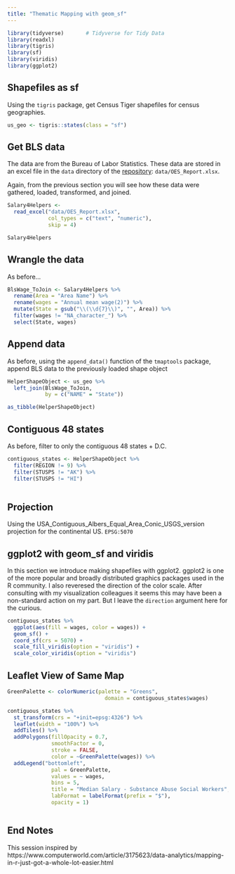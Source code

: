 ```yaml
---
title: "Thematic Mapping with geom_sf"
---
```



```r
library(tidyverse)       # Tidyverse for Tidy Data
library(readxl)
library(tigris)
library(sf)
library(viridis)
library(ggplot2) 
```


## Shapefiles as sf 

Using the `tigris` package, get Census Tiger shapefiles for census geographies.  

```r
us_geo <- tigris::states(class = "sf")
```

## Get BLS data

The data are from the Bureau of Labor Statistics.  These data are stored in an excel file in the `data` directory of the [repository](https://github.com/libjohn/mapping-with-R):  `data/OES_Report.xlsx`.  

Again, from the previous section you will see how these data were gathered, loaded, transformed, and joined. 

```r
Salary4Helpers <- 
  read_excel("data/OES_Report.xlsx",
             col_types = c("text", "numeric"), 
             skip = 4)

Salary4Helpers
```

## Wrangle the data

As before...  

```r
BlsWage_ToJoin <- Salary4Helpers %>% 
  rename(Area = "Area Name") %>% 
  rename(wages = "Annual mean wage(2)") %>% 
  mutate(State = gsub("\\(\\d{7}\\)", "", Area)) %>% 
  filter(wages != "NA_character_") %>% 
  select(State, wages)
```


## Append data

As before, using the `append_data()` function of the `tmaptools` package, append BLS data to the previously loaded shape object

```r
HelperShapeObject <- us_geo %>% 
  left_join(BlsWage_ToJoin,
            by = c("NAME" = "State"))

as_tibble(HelperShapeObject)
```


## Contiguous 48 states

As before, filter to only the contiguous 48 states + D.C.

```r
contiguous_states <- HelperShapeObject %>% 
  filter(REGION != 9) %>% 
  filter(STUSPS != "AK") %>% 
  filter(STUSPS != "HI")
  
```



## Projection

Using the USA_Contiguous_Albers_Equal_Area_Conic_USGS_version projection for the continental US. `EPSG:5070`


## ggplot2 with geom_sf and viridis

In this section we introduce making shapefiles with ggplot2.  ggplot2 is one of the more popular and broadly distributed graphics packages used in the R community. I also reveresed the direction of the color scale.  After consulting with my visualization colleagues it seems this may have been a non-standard action on my part.  But I leave the `direction` argument here for the curious.

```r
contiguous_states %>% 
  ggplot(aes(fill = wages, color = wages)) +
  geom_sf() +
  coord_sf(crs = 5070) +
  scale_fill_viridis(option = "viridis") + 
  scale_color_viridis(option = "viridis")


```


## Leaflet View of Same Map

```r

GreenPalette <- colorNumeric(palette = "Greens",
                               domain = contiguous_states$wages)

contiguous_states %>% 
  st_transform(crs = "+init=epsg:4326") %>%
  leaflet(width = "100%") %>%
  addTiles() %>% 
  addPolygons(fillOpacity = 0.7,
              smoothFactor = 0,
              stroke = FALSE, 
              color = ~GreenPalette(wages)) %>% 
  addLegend("bottomleft", 
              pal = GreenPalette, 
              values = ~ wages,
              bins = 5,
              title = "Median Salary - Substance Abuse Social Workers",
              labFormat = labelFormat(prefix = "$"),
              opacity = 1)



```

## End Notes

This session inspired by  https://www.computerworld.com/article/3175623/data-analytics/mapping-in-r-just-got-a-whole-lot-easier.html
